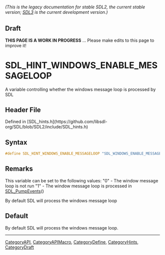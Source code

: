 ====== (This is the legacy documentation for stable SDL2, the current stable version; [https://wiki.libsdl.org/SDL3/ SDL3] is the current development version.) ======

== Draft ==

'''THIS PAGE IS A WORK IN PROGRESS''' ... Please make edits to this page to improve it!


<!-- #*^*^*^*^*See https://wiki.libsdl.org/SGEnumerations for details on editing this page*^*^*^*^* -->
= SDL_HINT_WINDOWS_ENABLE_MESSAGELOOP =

A variable controlling whether the windows message loop is processed by SDL

== Header File ==

Defined in [SDL_hints.h](https://github.com/libsdl-org/SDL/blob/SDL2/include/SDL_hints.h)

== Syntax ==

<syntaxhighlight lang='c'>
#define SDL_HINT_WINDOWS_ENABLE_MESSAGELOOP "SDL_WINDOWS_ENABLE_MESSAGELOOP"</syntaxhighlight>

== Remarks ==

This variable can be set to the following values: "0" - The window message
loop is not run "1" - The window message loop is processed in
[[SDL_PumpEvents]]()

By default SDL will process the windows message loop

== Default ==

By default SDL will process the windows message loop.

----
[[CategoryAPI]], [[CategoryAPIMacro]], [[CategoryDefine]], [[CategoryHints]], [[CategoryDraft]]
<!-- #See the Style Guide for instructions on editing the footer. -->


